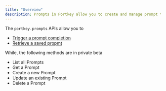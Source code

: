 ```yaml
---
title: "Overview"
description: Prompts in Portkey allow you to create and manage prompt templates collaboratively.
---
```


The `portkey.prompts` APIs allow you to

* [Trigger a prompt completion](/portkey-endpoints/prompts/prompt-completion)
* [Retrieve a saved propmt](/portkey-endpoints/prompts/render)

While, the following methods are in private beta

* List all Prompts
* Get a Prompt
* Create a new Prompt
* Update an existing Prompt
* Delete a Prompt

